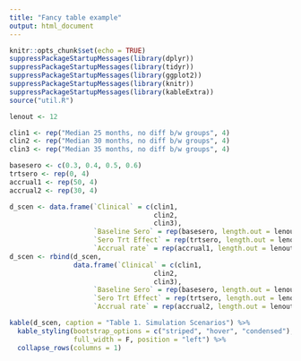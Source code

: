 ```yaml
---
title: "Fancy table example"
output: html_document
---
```




```r
knitr::opts_chunk$set(echo = TRUE)
suppressPackageStartupMessages(library(dplyr))
suppressPackageStartupMessages(library(tidyr))
suppressPackageStartupMessages(library(ggplot2))
suppressPackageStartupMessages(library(knitr))
suppressPackageStartupMessages(library(kableExtra))
source("util.R")
```

```r
lenout <- 12

clin1 <- rep("Median 25 months, no diff b/w groups", 4)
clin2 <- rep("Median 30 months, no diff b/w groups", 4)
clin3 <- rep("Median 35 months, no diff b/w groups", 4)

basesero <- c(0.3, 0.4, 0.5, 0.6)
trtsero <- rep(0, 4)
accrual1 <- rep(50, 4)
accrual2 <- rep(30, 4)

d_scen <- data.frame(`Clinical` = c(clin1,
                                    clin2,
                                    clin3),
                     `Baseline Sero` = rep(basesero, length.out = lenout),
                     `Sero Trt Effect` = rep(trtsero, length.out = lenout),
                     `Accrual rate` = rep(accrual1, length.out = lenout)) 
d_scen <- rbind(d_scen, 
                data.frame(`Clinical` = c(clin1,
                                    clin2,
                                    clin3),
                     `Baseline Sero` = rep(basesero, length.out = lenout),
                     `Sero Trt Effect` = rep(trtsero, length.out = lenout),
                     `Accrual rate` = rep(accrual2, length.out = lenout)) )

kable(d_scen, caption = "Table 1. Simulation Scenarios") %>%
  kable_styling(bootstrap_options = c("striped", "hover", "condensed"),
                full_width = F, position = "left") %>%
  collapse_rows(columns = 1)
```
